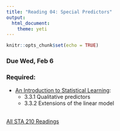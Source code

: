 ```yaml
---
title: "Reading 04: Special Predictors"
output: 
  html_document: 
    theme: yeti
---
```


```r
knitr::opts_chunk$set(echo = TRUE)
```

### Due Wed, Feb 6

### Required:

- [An Introduction to Statistical Learning](http://www-bcf.usc.edu/~gareth/ISL/ISLR%20Seventh%20Printing.pdf):
    - 3.3.1 Qualitative predictors
    - 3.3.2 Extensions of the linear model
<br>
<br>

[All STA 210 Readings](https://www2.stat.duke.edu/courses/Spring19/sta210.001/reading/readings.html)